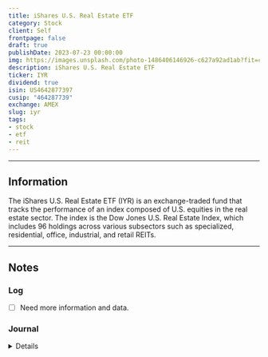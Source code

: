 ```yaml
---
title: iShares U.S. Real Estate ETF
category: Stock
client: Self
frontpage: false
draft: true
publishDate: 2023-07-23 00:00:00
img: https://images.unsplash.com/photo-1486406146926-c627a92ad1ab?fit=crop&w=1400&h=700&q=75
description: iShares U.S. Real Estate ETF
ticker: IYR
dividend: true
isin: US4642877397
cusip: "464287739"
exchange: AMEX
slug: iyr
tags:
- stock
- etf
- reit
---
```



<MDXLayer title={frontmatter.title} description={frontmatter.description}>
<Widget img={frontmatter.img} skeleton={false}>


<MDXHero content={frontmatter} />

<MDXJS>
<TradingView data={`${frontmatter.exchange}:${frontmatter.ticker}`} />
</MDXJS>

<MDXJS>

---

## Information

The iShares U.S. Real Estate ETF (IYR) is an exchange-traded fund that tracks the performance of an index composed of U.S. equities in the real estate sector.
The index is the Dow Jones U.S. Real Estate Index, which includes 96 holdings across various subsectors such as specialized, residential, office, industrial, and retail REITs.

---

## Notes

### Log

- [ ] Need more information and data.


### Journal

<Details data="J1">

#### J1
##### 2023-07-23

Added Asset.

</Details>

</MDXJS>
</Widget>
</MDXLayer>